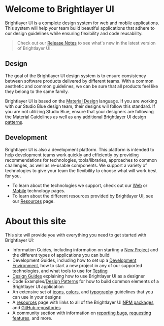 
<!-- KEYWORDS: overview Brightlayer UI design development introduction -->

# Welcome to Brightlayer UI

<ImageGrid images={[DesignSystemImage]} regularWidth />

Brightlayer UI is a complete design system for web and mobile applications. This system will help your team build beautiful applications that adhere to our design guidelines while ensuring flexibility and code reusability.

> Check out our [Release Notes](/release-notes) to see what's new in the latest version of Brightlayer UI.

## Design

The goal of the Brightlayer UI design system is to ensure consistency between software products delivered by different teams. With a common aesthetic and common guidelines, we can be sure that all products feel like they belong to the same family.

Brightlayer UI is based on the [Material Design](https://material.io/) language. If you are working with our Studio Blue design team, their designs will follow this standard. If you are not utilizing Studio Blue, ensure that your designers are following the Material Guidelines as well as any additional Brightlayer UI [design patterns](/patterns).

## Development

Brightlayer UI is also a development platform. This platform is intended to help development teams work quickly and efficiently by providing recommendations for technologies, tools/libraries, approaches to common challenges, as well as re-usable components. We support a variety of technologies to give your team the flexibility to choose what will work best for you.

-   To learn about the technologies we support, check out our [Web](/development/frameworks-web/intro) or [Mobile](/development/frameworks-mobile/intro) technology pages.
-   To learn about the different resources provided by Brightlayer UI, see our [Resources](/resources/developer) page.

<Divider />

# About this site

This site will provide you with everything you need to get started with Brightlayer UI:

-   Information Guides, including information on starting a [New Project](/get-started/new-project) and the different types of applications you can build
-   Development Guides, including how to set up a [Development Environment](/development/environment), how to start a new project in any of our supported technologies, and what tools to use for [Testing](/development/testing)
-   [Design Guides](/design/intro) explaining how to use Brightlayer UI as a designer
-   Code Examples/[Design Patterns](/patterns) for how to build common elements of a Brightlayer UI application
-   An extensive set of [icons](/style/icon-library), [colors](/style/color), and [typography](/style/typography) guidelines that you can use in your designs
-   A [resources](/resources) page with links to all of the Brightlayer UI [NPM packages](https://www.npmjs.com/org/brightlayer-ui) and [GitHub repositories](https://github.com/brightlayer-ui)
-   A community section with information on [reporting bugs](/community/bugs), [requesting features](/community/features), and more.
